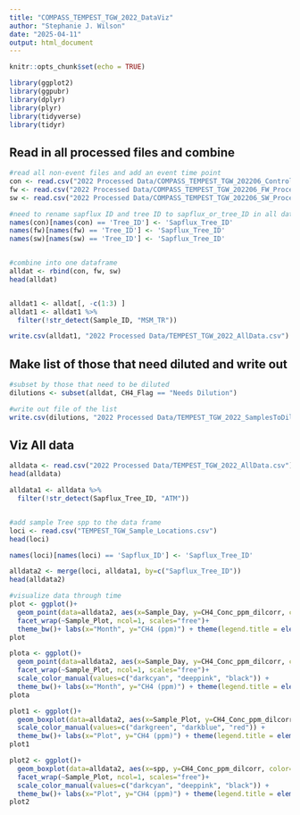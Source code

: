 ```yaml
---
title: "COMPASS_TEMPEST_TGW_2022_DataViz"
author: "Stephanie J. Wilson"
date: "2025-04-11"
output: html_document
---
```


```r
knitr::opts_chunk$set(echo = TRUE)

library(ggplot2)
library(ggpubr)
library(dplyr)
library(plyr)
library(tidyverse)
library(tidyr)
```

## Read in all processed files and combine
```r
#read all non-event files and add an event time point 
con <- read.csv("2022 Processed Data/COMPASS_TEMPEST_TGW_202206_Control_Processed.csv")
fw <- read.csv("2022 Processed Data/COMPASS_TEMPEST_TGW_202206_FW_Processed.csv")
sw <- read.csv("2022 Processed Data/COMPASS_TEMPEST_TGW_202206_SW_Processed.csv")

#need to rename sapflux ID and tree ID to sapflux_or_tree_ID in all dataframes 
names(con)[names(con) == 'Tree_ID'] <- 'Sapflux_Tree_ID'
names(fw)[names(fw) == 'Tree_ID'] <- 'Sapflux_Tree_ID'
names(sw)[names(sw) == 'Tree_ID'] <- 'Sapflux_Tree_ID'


#combine into one dataframe 
alldat <- rbind(con, fw, sw)
head(alldat)


alldat1 <- alldat[, -c(1:3) ]
alldat1 <- alldat1 %>%  
  filter(!str_detect(Sample_ID, "MSM_TR"))

write.csv(alldat1, "2022 Processed Data/TEMPEST_TGW_2022_AllData.csv")

```

## Make list of those that need diluted and write out
```r


#subset by those that need to be diluted
dilutions <- subset(alldat, CH4_Flag == "Needs Dilution")

#write out file of the list 
write.csv(dilutions, "2022 Processed Data/TEMPEST_TGW_2022_SamplesToDilute.csv")


```



## Viz All data 
```r

alldata <- read.csv("2022 Processed Data/TEMPEST_TGW_2022_AllData.csv")
head(alldata)

alldata1 <- alldata %>%  
  filter(!str_detect(Sapflux_Tree_ID, "ATM"))


#add sample Tree spp to the data frame 
loci <- read.csv("TEMPEST_TGW_Sample_Locations.csv")
head(loci)

names(loci)[names(loci) == 'Sapflux_ID'] <- 'Sapflux_Tree_ID'

alldata2 <- merge(loci, alldata1, by=c("Sapflux_Tree_ID"))
head(alldata2)

#visualize data through time 
plot <- ggplot()+
  geom_point(data=alldata2, aes(x=Sample_Day, y=CH4_Conc_ppm_dilcorr, color=Sapflux_Tree_ID), size=2)+ 
  facet_wrap(~Sample_Plot, ncol=1, scales="free")+ 
  theme_bw()+ labs(x="Month", y="CH4 (ppm)") + theme(legend.title = element_blank())
plot

plota <- ggplot()+
  geom_point(data=alldata2, aes(x=Sample_Day, y=CH4_Conc_ppm_dilcorr, color=spp), size=2)+ 
  facet_wrap(~Sample_Plot, ncol=1, scales="free")+ 
  scale_color_manual(values=c("darkcyan", "deeppink", "black")) +
  theme_bw()+ labs(x="Month", y="CH4 (ppm)") + theme(legend.title = element_blank())
plota

plot1 <- ggplot()+
  geom_boxplot(data=alldata2, aes(x=Sample_Plot, y=CH4_Conc_ppm_dilcorr, color=Sample_Plot))+ 
  scale_color_manual(values=c("darkgreen", "darkblue", "red")) +
  theme_bw()+ labs(x="Plot", y="CH4 (ppm)") + theme(legend.title = element_blank())
plot1

plot2 <- ggplot()+
  geom_boxplot(data=alldata2, aes(x=spp, y=CH4_Conc_ppm_dilcorr, color=spp))+ 
  facet_wrap(~Sample_Plot, ncol=1, scales="free")+ 
  scale_color_manual(values=c("darkcyan", "deeppink", "black")) +
  theme_bw()+ labs(x="Plot", y="CH4 (ppm)") + theme(legend.title = element_blank())
plot2

```

